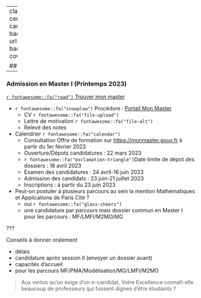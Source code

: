 
---
class: inverse, top, center
name: e-candidat
background-image: url('./img/wallace.jpg')
background-size: cover

## Postuler


---

### Admission en Master I (Printemps 2023)

[`r fontawesome::fa("road")` Trouver mon master](https://www.trouvermonmaster.gouv.fr/master/universite-paris-cite/mathematiques-et-applications-38?q=Master%20Mathématiques%20et%20Applications&layout=1&position=0)

- `r fontawesome::fa("snowplow")` Procédure : [Portail Mon Master](https:://monmaster.gouv.fr) 
  + CV  `r fontawesome::fa("file-upload")`
  + Lettre de motivation `r fontawesome::fa("file-alt")`
  + Relevé des notes 

- Calendrier `r fontawesome::fa("calendar")`
  - Consultation Offre de formation sur [https://monmaster.gouv.fr](https://monmaster.gouv.fr) à partir du 1er février 2023
  - Ouverture/Dépots candidatures : 22 mars 2023
  - `r fontawesome::fa("exclamation-triangle")`Date limite de dépot des dossiers : 18 avril 2023
  - Examen des candidatures :  24 avril-16 juin 2023
  - Admission des candidats :  23 juin-21 juillet 2023
  - Inscriptions : à partir du 23 juin 2023
  
- Peut-on postuler à plusieurs parcours au sein la mention Mathématiques et Applications de Paris Cité ?
  - oui `r fontawesome::fa("glass-cheers")`
  - une candidature par parcours mais dossier commun en Master I pour les parcours : MF/LMFI/M2MO/MG


???

Conseils à donner oralement

- délais
- candidature après session II (envoyer un dossier avant)
- capacités d'accueil
- pour les parcours MF/PMA/Modélisation/MG/LMFI/M2MO


> Aux vertus qu'on exige d'un e-candidat, Votre Excellence connaît-elle beaucoup de professeurs qui fussent dignes d'être étudiants ?